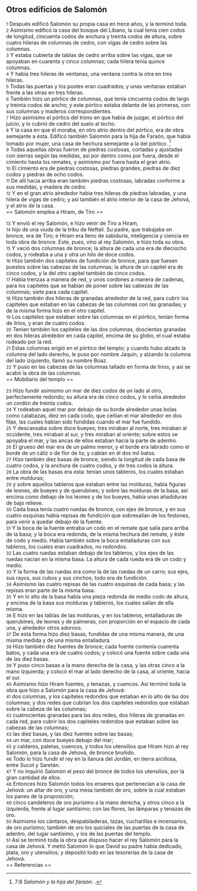 == Otros edificios de Salomón ==

{{anchor|1}} <small>1</small> Después edificó Salomón su propia casa en trece años, y la terminó toda.<br>
{{anchor|2}} <small>2</small> Asimismo edificó la casa del bosque del Líbano, la cual tenía cien codos   de longitud, cincuenta codos de anchura y treinta codos de altura, sobre cuatro hileras de columnas de cedro, con vigas de cedro sobre las columnas.<br>
{{anchor|3}} <small>3</small> Y estaba cubierta de tablas de cedro arriba sobre las vigas, que se apoyaban en cuarenta y cinco columnas; cada hilera tenía quince columnas.<br>
{{anchor|4}} <small>4</small> Y había tres hileras de ventanas, una ventana contra la otra en tres hileras.<br>
{{anchor|5}} <small>5</small> Todas las puertas y los postes eran cuadrados; y unas ventanas estaban frente a las otras en tres hileras.<br>
{{anchor|6}} <small>6</small> También hizo un pórtico de columnas, que tenía cincuenta codos   de largo y treinta codos de ancho; y este pórtico estaba delante de las primeras, con sus columnas y maderos correspondientes.<br>
{{anchor|7}} <small>7</small> Hizo asimismo el pórtico del trono en que había de juzgar, el pórtico del juicio, y lo cubrió de cedro del suelo al techo.<br>
{{anchor|8}} <small>8</small> Y la casa en que él moraba, en otro atrio dentro del pórtico, era de obra semejante a ésta. Edificó también Salomón para la hija de Faraón, que había tomado por mujer, una casa de hechura semejante a la del pórtico. <ref>7:8 ''Salomón y la hija del faraón'': {{lib|LU|97|9|16}}.</ref><br>
{{anchor|9}} <small>9</small> Todas aquellas obras fueron de piedras costosas, cortadas y ajustadas con sierras según las medidas, así por dentro como por fuera, desde el cimiento hasta los remates, y asimismo por fuera hasta el gran atrio.<br>
{{anchor|10}} <small>10</small> El cimiento era de piedras costosas, piedras grandes, piedras de diez codos   y piedras de ocho codos.<br>
{{anchor|11}} <small>11</small> De allí hacia arriba eran también piedras costosas, labradas conforme a sus medidas, y madera de cedro.<br>
{{anchor|12}} <small>12</small> Y en el gran atrio alrededor había tres hileras de piedras labradas, y una hilera de vigas de cedro; y así también el atrio interior de la casa de Jehová, y el atrio de la casa.<br>
== Salomón emplea a Hiram, de Tiro ==

{{anchor|13}} <small>13</small> Y envió el rey Salomón, e hizo venir de Tiro a Hiram,<br>
{{anchor|14}} <small>14</small> hijo de una viuda de la tribu de Neftalí. Su padre, que trabajaba en bronce, era de Tiro; e Hiram era lleno de sabiduría, inteligencia y ciencia en toda obra de bronce. Este, pues, vino al rey Salomón, e hizo toda su obra.<br>
{{anchor|15}} <small>15</small> Y vació dos columnas de bronce; la altura de cada una era de dieciocho codos,  y rodeaba a una y otra un hilo de doce codos.<br>
{{anchor|16}} <small>16</small> Hizo también dos capiteles de fundición de bronce, para que fuesen puestos sobre las cabezas de las columnas; la altura de un capitel era de cinco codos,  y la del otro capitel también de cinco codos.<br>
{{anchor|17}} <small>17</small> Había trenzas a manera de red, y unos cordones a manera de cadenas, para los capiteles que se habían de poner sobre las cabezas de las columnas; siete para cada capitel.<br>
{{anchor|18}} <small>18</small> Hizo también dos hileras de granadas alrededor de la red, para cubrir los capiteles que estaban en las cabezas de las columnas con las granadas; y de la misma forma hizo en el otro capitel.<br>
{{anchor|19}} <small>19</small> Los capiteles que estaban sobre las columnas en el pórtico, tenían forma de lirios, y eran de cuatro codos.<br>
{{anchor|20}} <small>20</small> Tenían también los capiteles de las dos columnas, doscientas granadas en dos hileras alrededor en cada capitel, encima de su globo, el cual estaba rodeado por la red.<br>
{{anchor|21}} <small>21</small> Estas columnas erigió en el pórtico del templo; y cuando hubo alzado la columna del lado derecho, le puso por nombre Jaquín, y alzando la columna del lado izquierdo, llamó su nombre Boaz.<br>
{{anchor|22}} <small>22</small> Y puso en las cabezas de las columnas tallado en forma de lirios, y así se acabó la obra de las columnas.<br>
== Mobiliario del templo ==

{{anchor|23}} <small>23</small> Hizo fundir asimismo un mar de diez codos   de un lado al otro, perfectamente redondo; su altura era de cinco codos, y lo ceñía alrededor un cordón de treinta codos.<br>
{{anchor|24}} <small>24</small> Y rodeaban aquel mar por debajo de su borde alrededor unas bolas como calabazas, diez en cada codo,  que ceñían el mar alrededor en dos filas, las cuales habían sido fundidas cuando el mar fue fundido.<br>
{{anchor|25}} <small>25</small> Y descansaba sobre doce bueyes; tres miraban al norte, tres miraban al occidente, tres miraban al sur, y tres miraban al oriente; sobre estos se apoyaba el mar, y las ancas de ellos estaban hacia la parte de adentro.<br>
{{anchor|26}} <small>26</small> El grueso del mar era de un palmo menor,  y el borde era labrado como el borde de un cáliz o de flor de lis; y cabían en él dos mil batos.<br>
{{anchor|27}} <small>27</small> Hizo también diez basas de bronce, siendo la longitud de cada basa de cuatro codos,  y la anchura de cuatro codos, y de tres codos la altura.<br>
{{anchor|28}} <small>28</small> La obra de las basas era esta: tenían unos tableros, los cuales estaban entre molduras;<br>
{{anchor|29}} <small>29</small> y sobre aquellos tableros que estaban entre las molduras, había figuras de leones, de bueyes y de querubines; y sobre las molduras de la basa, así encima como debajo de los leones y de los bueyes, había unas añadiduras de bajo relieve.<br>
{{anchor|30}} <small>30</small> Cada basa tenía cuatro ruedas de bronce, con ejes de bronce, y en sus cuatro esquinas había repisas de fundición que sobresalían de los festones, para venir a quedar debajo de la fuente.<br>
{{anchor|31}} <small>31</small> Y la boca de la fuente entraba un codo   en el remate que salía para arriba de la basa; y la boca era redonda, de la misma hechura del remate, y éste de codo y medio. Había también sobre la boca entalladuras con sus tableros, los cuales eran cuadrados, no redondos.<br>
{{anchor|32}} <small>32</small> Las cuatro ruedas estaban debajo de los tableros, y los ejes de las ruedas nacían en la misma basa. La altura de cada rueda era de un codo   y medio.<br>
{{anchor|33}} <small>33</small> Y la forma de las ruedas era como la de las ruedas de un carro; sus ejes, sus rayos, sus cubos y sus cinchos, todo era de fundición.<br>
{{anchor|34}} <small>34</small> Asimismo las cuatro repisas de las cuatro esquinas de cada basa; y las repisas eran parte de la misma basa.<br>
{{anchor|35}} <small>35</small> Y en lo alto de la basa había una pieza redonda de medio codo   de altura, y encima de la basa sus molduras y tableros, los cuales salían de ella misma.<br>
{{anchor|36}} <small>36</small> E hizo en las tablas de las molduras, y en los tableros, entalladuras de querubines, de leones y de palmeras, con proporción en el espacio de cada una, y alrededor otros adornos.<br>
{{anchor|37}} <small>37</small> De esta forma hizo diez basas, fundidas de una misma manera, de una misma medida y de una misma entalladura.<br>
{{anchor|38}} <small>38</small> Hizo también diez fuentes de bronce; cada fuente contenía cuarenta batos,  y cada una era de cuatro codos; y colocó una fuente sobre cada una de las diez basas.<br>
{{anchor|39}} <small>39</small> Y puso cinco basas a la mano derecha de la casa, y las otras cinco a la mano izquierda; y colocó el mar al lado derecho de la casa, al oriente, hacia el sur.<br>
{{anchor|40}} <small>40</small> Asimismo hizo Hiram fuentes, y tenazas, y cuencos. Así terminó toda la obra que hizo a Salomón para la casa de Jehová:<br>
{{anchor|41}} <small>41</small> dos columnas, y los capiteles redondos que estaban en lo alto de las dos columnas; y dos redes que cubrían los dos capiteles redondos que estaban sobre la cabeza de las columnas;<br>
{{anchor|42}} <small>42</small> cuatrocientas granadas para las dos redes, dos hileras de granadas en cada red, para cubrir los dos capiteles redondos que estaban sobre las cabezas de las columnas;<br>
{{anchor|43}} <small>43</small> las diez basas, y las diez fuentes sobre las basas;<br>
{{anchor|44}} <small>44</small> un mar, con doce bueyes debajo del mar;<br>
{{anchor|45}} <small>45</small> y calderos, paletas, cuencos, y todos los utensilios que Hiram hizo al rey Salomón, para la casa de Jehová, de bronce bruñido.<br>
{{anchor|46}} <small>46</small> Todo lo hizo fundir el rey en la llanura del Jordán, en tierra arcillosa, entre Sucot y Saretán.<br>
{{anchor|47}} <small>47</small> Y no inquirió Salomón el peso del bronce de todos los utensilios, por la gran cantidad de ellos.<br>
{{anchor|48}} <small>48</small> Entonces hizo Salomón todos los enseres que pertenecían a la casa de Jehová: un altar de oro, y una mesa también de oro, sobre la cual estaban los panes de la proposición;<br>
{{anchor|49}} <small>49</small> cinco candeleros de oro purísimo a la mano derecha, y otros cinco a la izquierda, frente al lugar santísimo; con las flores, las lámparas y tenazas de oro.<br>
{{anchor|50}} <small>50</small> Asimismo los cántaros, despabiladeras, tazas, cucharillas e incensarios, de oro purísimo; también de oro los quiciales de las puertas de la casa de adentro, del lugar santísimo, y los de las puertas del templo.<br>
{{anchor|51}} <small>51</small> Así se terminó toda la obra que dispuso hacer el rey Salomón para la casa de Jehová. Y metió Salomón lo que David su padre había dedicado,  plata, oro y utensilios; y depositó todo en las tesorerías de la casa de Jehová.<br>
== Referencias ==

<references />
